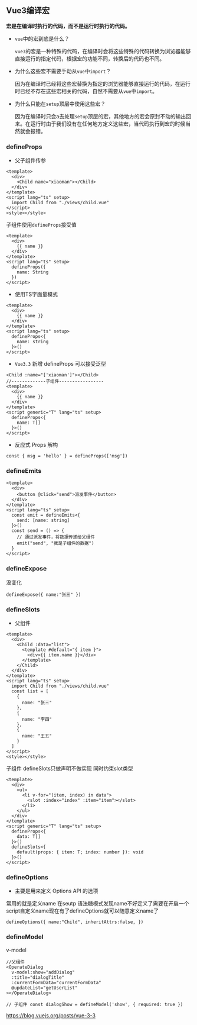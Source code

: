 
## <Frontmatter date="2024-02-22" />

## Vue3编译宏

**宏是在编译时执行的代码，而不是运行时执行的代码。**

- `vue`中的宏到底是什么？

  `vue3`的宏是一种特殊的代码，在编译时会将这些特殊的代码转换为浏览器能够直接运行的指定代码，根据宏的功能不同，转换后的代码也不同。

- 为什么这些宏不需要手动从`vue`中`import`？

  因为在编译时已经将这些宏替换为指定的浏览器能够直接运行的代码，在运行时已经不存在这些宏相关的代码，自然不需要从`vue`中`import`。

- 为什么只能在`setup`顶层中使用这些宏？

  因为在编译时只会a去处理`setup`顶层的宏，其他地方的宏会原封不动的输出回来。在运行时由于我们没有在任何地方定义这些宏，当代码执行到宏的时候当然就会报错。

### defineProps

- 父子组件传参

```vue
<template>
  <div>
    <Child name="xiaoman"></Child>
  </div>
</template>
<script lang="ts" setup>
  import Child from "./views/child.vue"
</script>
<style></style>
```

子组件使用`defineProps`接受值

```vue
<template>
  <div>
    {{ name }}
  </div>
</template>
<script lang="ts" setup>
  defineProps({
    name: String
  })
</script>
```

- 使用TS字面量模式

```vue
<template>
  <div>
    {{ name }}
  </div>
</template>
<script lang="ts" setup>
  defineProps<{
    name: string
  }>()
</script>
```

- `Vue3.3` 新增 defineProps 可以接受泛型

```vue
<Child :name="['xiaoman']"></Child>
//-------------子组件-----------------
<template>
  <div>
    {{ name }}
  </div>
</template>
<script generic="T" lang="ts" setup>
  defineProps<{
    name: T[]
  }>()
</script>
```

- 反应式 Props 解构

```vue
const { msg = 'hello' } = defineProps(['msg'])
```

### defineEmits

```vue
<template>
  <div>
    <button @click="send">派发事件</button>
  </div>
</template>
<script lang="ts" setup>
  const emit = defineEmits<{
    send: [name: string]
  }>()
  const send = () => {
    // 通过派发事件，将数据传递给父组件
    emit("send", "我是子组件的数据")
  }
</script>
```

### defineExpose

没变化

```vue
defineExpose({ name:"张三" })
```

### defineSlots

- 父组件

```vue
<template>
  <div>
    <Child :data="list">
      <template #default="{ item }">
        <div>{{ item.name }}</div>
      </template>
    </Child>
  </div>
</template>
<script lang="ts" setup>
  import Child from "./views/child.vue"
  const list = [
    {
      name: "张三"
    },
    {
      name: "李四"
    },
    {
      name: "王五"
    }
  ]
</script>
<style></style>
```

子组件 defineSlots只做声明不做实现 同时约束slot类型

```vue
<template>
  <div>
    <ul>
      <li v-for="(item, index) in data">
        <slot :index="index" :item="item"></slot>
      </li>
    </ul>
  </div>
</template>
<script generic="T" lang="ts" setup>
  defineProps<{
    data: T[]
  }>()
  defineSlots<{
    default(props: { item: T; index: number }): void
  }>()
</script>
```

### defineOptions

- 主要是用来定义 Options API 的选项

常用的就是定义name 在seutp 语法糖模式发现name不好定义了需要在开启一个script自定义name现在有了defineOptions就可以随意定义name了

```vue
defineOptions({ name:"Child", inheritAttrs:false, })
```

### defineModel

v-model

```vue
//父组件
<OperateDialog
  v-model:show="addDialog"
  :title="dialogTitle"
  :currentFormData="currentFormData"
  @updateList="getUserList"
></OperateDialog>

// 子组件 const dialogShow = defineModel('show', { required: true })
```

https://blog.vuejs.org/posts/vue-3-3
